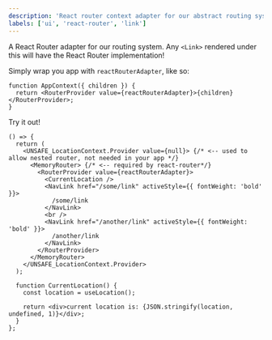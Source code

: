 ```yaml
---
description: 'React router context adapter for our abstract routing system'
labels: ['ui', 'react-router', 'link']
---
```



A React Router adapter for our routing system. Any `<Link>` rendered under this will have the React Router implementation!

Simply wrap you app with `reactRouterAdapter`, like so:

```tsx
function AppContext({ children }) {
  return <RouterProvider value={reactRouterAdapter}>{children}</RouterProvider>;
}
```

Try it out!

```tsx live
() => {
  return (
    <UNSAFE_LocationContext.Provider value={null}> {/* <-- used to allow nested router, not needed in your app */}
      <MemoryRouter> {/* <-- required by react-router*/}
        <RouterProvider value={reactRouterAdapter}>
          <CurrentLocation />
          <NavLink href="/some/link" activeStyle={{ fontWeight: 'bold' }}>
            /some/link
          </NavLink>
          <br />
          <NavLink href="/another/link" activeStyle={{ fontWeight: 'bold' }}>
            /another/link
          </NavLink>
        </RouterProvider>
      </MemoryRouter>
    </UNSAFE_LocationContext.Provider>
  );

  function CurrentLocation() {
    const location = useLocation();

    return <div>current location is: {JSON.stringify(location, undefined, 1)}</div>;
  }
};
```

